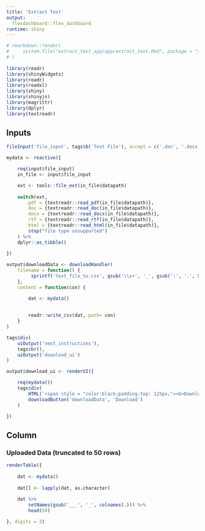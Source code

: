 ```yaml
---
title: 'Extract Text'
output: 
  flexdashboard::flex_dashboard
runtime: shiny
---
```



<style type="text/css">

.chart-title {  /* chart_title  */
   font-size: 150%;

</style>     


```r
# rmarkdown::render(
#     system.file("extract_text_app/app/extract_text.Rmd", package = "textreadr")
# )
    
library(readr)
library(shinyWidgets)
library(readr)
library(readxl)
library(shiny)
library(shinyjs)
library(magrittr)
library(dplyr)
library(textreadr)
````





Inputs {.sidebar  data-width=250} 
-------------------------------------


```r
fileInput('file_input', tags$b('Text File'), accept = c('.doc', '.docx', '.pdf', '.rtf', '.html'))
```




 
 
```r
mydata <- reactive({

    req(input$file_input)
    in_file <- input$file_input

    ext <- tools::file_ext(in_file$datapath)
    
    switch(ext,
        pdf = {textreadr::read_pdf(in_file$datapath)},
        doc = {textreadr::read_doc(in_file$datapath)},        
        docx = {textreadr::read_docx(in_file$datapath)},
        rtf = {textreadr::read_rtf(in_file$datapath)},
        html = {textreadr::read_html(in_file$datapath)},    
        stop("file type unsupported")
    ) %>%
    dplyr::as_tibble()
    
})
```
 
    
    





```r
output$downloadData <- downloadHandler(
    filename = function() {
         sprintf('text_file_%s.csv', gsub('\\s+', '_', gsub(':', '.', Sys.time())))
    },
    content = function(con) {

        dat <- mydata()
        
        
        readr::write_csv(dat, path= con)
    }
)

tags$div(
    uiOutput('next_instructions'),
    tags$br(),
    uiOutput('download_ui')
)

output$download_ui <- renderUI({

    req(mydata())
    tags$div(
        HTML('<span style = "color:black;padding-top: 125px;"><b>Download .csv File</b></span>'),
        downloadButton('downloadData', 'Download')
    )

})

``` 


Column  
-------------------------------------
    
  
### Uploaded Data (truncated to 50 rows)

    
    
```r

renderTable({
    
    dat <- mydata()
    
    dat[] <- lapply(dat, as.character)
    
    dat %>%
        setNames(gsub('___', '_', colnames(.))) %>%
        head(50)

}, digits = 2)

```
    


